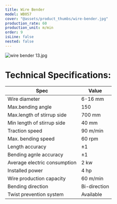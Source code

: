 ```yaml
---
title: Wire Bender
model: WB057
cover: "@assets/product_thumbs/wire-bender.jpg"
production_rate: 60
production_unit: m/min
order: 9
isLine: false
nested: false
---
```



<ProductTabs />

![wire bender 13.jpg](@assets/article_images/wire-bender/wire-bender-13.jpg)

# **Technical Specifications:**

| Spec                         | Value        |
| ---------------------------- | ------------ |
| Wire diameter                | 6-16 mm      |
| Max.bending angle            | 150          |
| Max.length of stirrup side   | 700 mm       |
| Min length of stirrup side   | 40 mm        |
| Traction speed               | 90 m/min     |
| Max. bending speed           | 60 rpm       |
| Length accuracy              | ±1           |
| Bending agnle accuracy       | ±1           |
| Average electric consumption | 2 kw         |
| Installed power              | 4 hp         |
| Wire production capacity     | 60 m/min     |
| Bending direction            | Bi-direction |
| Twist prevention system      | Available    |
